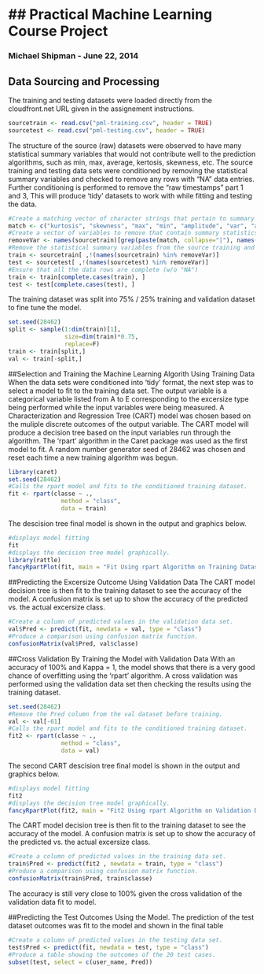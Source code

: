 ## Practical Machine Learning Course Project
============================================================
### Michael Shipman - June 22, 2014

## Data Sourcing and Processing
The training and testing datasets were loaded directly from the cloudfront.net URL given in the assignement instructions.
```r
sourcetrain <- read.csv("pml-training.csv", header = TRUE)
sourcetest <- read.csv("pml-testing.csv", header = TRUE)
```
The structure of the source (raw) datasets were observed to have many statistical summary variables that would not contribute well to the prediction algorithms, such as min, max, average, kertosis, skewness, etc. The source training and testing data sets were conditioned by removing the statistical summary variables and checked to remove any rows with "NA" data entries. Further conditioning is performed to remove the "raw timestamps" part 1 and 3, This will produce 'tidy' datasets to work with while fitting and testing the data.
```r
#Create a matching vector of character strings that pertain to summary statistics phases.
match <- c("kurtosis", "skewness", "max", "min", "amplitude", "var", "avg", "stddev")
#Create a vector of variables to remove that contain summary statistics. 
removeVar <- names(sourcetrain)[grep(paste(match, collapse="|"), names(sourcetrain))]
#Remove the statistical summary variables from the source training and testing datasets.
train <- sourcetrain[ ,!(names(sourcetrain) %in% removeVar)]
test <- sourcetest[ ,!(names(sourcetest) %in% removeVar)]
#Ensure that all the data rows are complete (w/o "NA")
train <- train[complete.cases(train), ]
test <- test[complete.cases(test), ]
```
The training dataset was split into 75% / 25% training and validation dataset to fine tune the model.
```r
set.seed(28462)
split <- sample(1:dim(train)[1], 
                size=dim(train)*0.75,
                replace=F)
train <- train[split,]
val <- train[-split,]
```

##Selection and Training the Machine Learning Algorith Using Training Data
When the data sets were conditioned into 'tidy' format, the next step was to select a model to fit to the training data set. The output variable is a categorical variable listed from A to E corresponding to the excersize type being performed while the input variables were being measured. A Characterization and Regression Tree (CART) model was chosen based on the muliple discrete outcomes of the output variable.  The CART model will produce a decision tree based on the input variables run through the algorithm. The 'rpart' algorithm in the Caret package was used as the first model to fit.  A random number generator seed of 28462 was chosen and reset each time a new training algorithm was begun.
```r
library(caret)
set.seed(28462)
#Calls the rpart model and fits to the conditioned training dataset.
fit <- rpart(classe ~ .,
               method = "class",
               data = train)
```
The descision tree final model is shown in the output and graphics below.
```r
#displays model fitting
fit
#displays the decision tree model graphically.
library(rattle)
fancyRpartPlot(fit, main = "Fit Using rpart Algorithm on Training Dataset")
```

##Predicting the Excersize Outcome Using Validation Data
The CART model decision tree is then fit to the training dataset to see the accuracy of the model.  A confusion matrix is set up to show the accuracy of the predicted vs. the actual excersize class.
```r
#Create a column of predicted values in the validation data set.
val$Pred <- predict(fit, newdata = val, type = "class")
#Produce a comparison using confusion matrix function.
confusionMatrix(val$Pred, val$classe)
```

##Cross Validation By Training the Model with Validation Data
With an accuracy of 100% and Kappa = 1, the model shows that there is a very good chance of overfitting using the 'rpart' algorithm.  A cross validation was performed using the validation data set then checking the results using the training dataset.
```r
set.seed(28462)
#Remove the Pred column from the val dataset before training.
val <- val[-61]
#Calls the rpart model and fits to the conditioned training dataset.
fit2 <- rpart(classe ~ .,
               method = "class",
               data = val)
```
The second CART descision tree final model is shown in the output and graphics below.
```r
#displays model fitting
fit2
#displays the decision tree model graphically.
fancyRpartPlot(fit2, main = "Fit2 Using rpart Algorithm on Validation Dataset")
```
The CART model decision tree is then fit to the training dataset to see the accuracy of the model.  A confusion matrix is set up to show the accuracy of the predicted vs. the actual excersize class.
```r
#Create a column of predicted values in the training data set.
train$Pred <- predict(fit2 , newdata = train, type = "class")
#Produce a comparison using confusion matrix function.
confusionMatrix(train$Pred, train$classe)
```
The accuracy is still very close to 100% given the cross validation of the validation data fit to model.

##Predicting the Test Outcomes Using the Model.
The prediction of the test dataset outcomes was fit to the model and shown in the final table
```r
#Create a column of predicted values in the testing data set.
test$Pred <- predict(fit, newdata = test, type = "class")
#Produce a table showing the outcomes of the 20 test cases.
subset(test, select = c(user_name, Pred))
```

